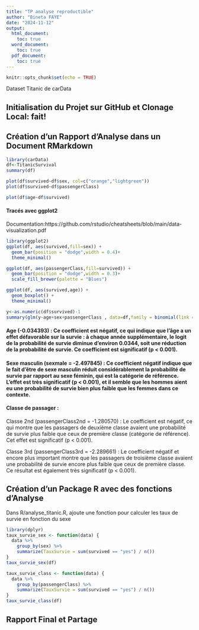 ```yaml
---
title: "TP analyse reproductible"
author: "Bineta FAYE"
date: "2024-11-12"
output:
  html_document:
    toc: true
  word_document:
    toc: true
  pdf_document:
    toc: true
---
```


```r
knitr::opts_chunk$set(echo = TRUE)
```
 

Dataset Titanic de carData

## Initialisation du Projet sur GitHub et Clonage Local: fait!

## Création d’un Rapport d’Analyse dans un Document RMarkdown

```r
library(carData)
df<-TitanicSurvival
summary(df)
```




```r
plot(df$survived~df$sex, col=c("orange","lightgreen"))
plot(df$survived~df$passengerClass)
```



```r
plot(df$age~df$survived)
```

#### Tracés avec ggplot2

Documentation:https://github.com/rstudio/cheatsheets/blob/main/data-visualization.pdf

```r
library(ggplot2)
ggplot(df, aes(survived,fill=sex)) +
  geom_bar(position = "dodge",width = 0.4)+
  theme_minimal()

```

```r
ggplot(df, aes(passengerClass,fill=survived)) +
  geom_bar(position = "dodge",width = 0.3)+
  scale_fill_brewer(palette = "Blues")
```


```r
ggplot(df, aes(survived,age)) +
  geom_boxplot() +
  theme_minimal()
```


```r
y<-as.numeric(df$survived)-1
summary(glm(y~age+sex+passengerClass , data=df,family = binomial(link = "logit")))
```




#### Age (-0.034393) : Ce coefficient est négatif, ce qui indique que l'âge a un effet défavorable sur la survie : à chaque année supplémentaire, le logit de la probabilité de survie diminue d'environ 0.0344, soit une réduction de la probabilité de survie. Ce coefficient est significatif (p < 0.001).

#### Sexe masculin (sexmale = -2.497845) : Ce coefficient négatif indique que le fait d'être de sexe masculin réduit considérablement la probabilité de survie par rapport au sexe féminin, qui est la catégorie de référence. L’effet est très significatif (p < 0.001), et il semble que les hommes aient eu une probabilité de survie bien plus faible que les femmes dans ce contexte.

#### Classe de passager :

Classe 2nd (passengerClass2nd = -1.280570) : Le coefficient est négatif, ce qui montre que les passagers de deuxième classe avaient une probabilité de survie plus faible que ceux de première classe (catégorie de référence). Cet effet est significatif (p < 0.001).

Classe 3rd (passengerClass3rd = -2.289661) : Le coefficient négatif et encore plus important montre que les passagers de troisième classe avaient une probabilité de survie encore plus faible que ceux de première classe. Ce résultat est également très significatif (p < 0.001).


## Création d’un Package R avec des fonctions d’Analyse

Dans R/analyse_titanic.R, ajoute une fonction  pour calculer les taux de survie en fonction du sexe 

```r
library(dplyr)
taux_survie_sex <- function(data) {
  data %>%
    group_by(sex) %>%
    summarize(TauxSurvie = sum(survived == "yes") / n())
}
taux_survie_sex(df)
```

```r
taux_survie_class <- function(data) {
  data %>%
    group_by(passengerClass) %>%
    summarize(TauxSurvie = sum(survived == "yes") / n())
}
taux_survie_class(df)
```


## Rapport Final et Partage




